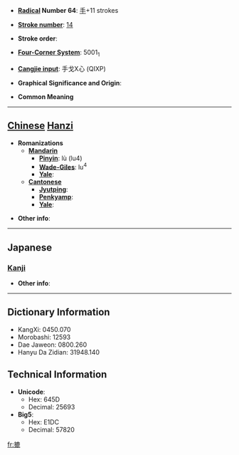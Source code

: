 * '''[[Wiktionary:Chinese radical index| Radical]] Number 64''': [[Wiktionary:Chinese radical index 手|手]]+11 strokes

* '''[[Wiktionary:Chinese total strokes index|Stroke number]]''': [[Wiktionary:Chinese total strokes index 14|14]]

* '''Stroke order''': 

* '''[[Wiktionary:Chinese four corner index|Four-Corner System]]''': 5001<sub>1</sub>

* '''[[Wiktionary:Chinese Cangjie index|Cangjie input]]''': 手戈X心 (QIXP)

* '''Graphical Significance and Origin''': 

* '''Common Meaning'''

----

== [[Chinese]] [[Hanzi]] ==

* '''Romanizations'''
** '''[[Mandarin]]'''
*** '''[[Pinyin]]''': lù (lu4)
*** '''[[Wade-Giles]]''': lu<sup>4</sup>
*** '''[[Yale]]''': 
** '''[[Cantonese]]'''
*** '''[[Jyutping]]''':
*** '''[[Penkyamp]]''': 
*** '''[[Yale]]''': 

* '''Other info''': 

----

==Japanese==
===[[Kanji]]===
{{kanji|on readings=[[ろく]] (roku), [[ろう]] (rō), [[る]] (ru)|kun readings=[[なごかす]] (nagokasu)}}

* '''Other info''':  

----

== Dictionary Information ==

* KangXi: 0450.070
* Morobashi: 12593
* Dae Jaweon: 0800.260
* Hanyu Da Zidian: 31948.140

== Technical Information ==

* '''Unicode''':
** Hex: 645D
** Decimal: 25693
* '''Big5''':
** Hex: E1DC
** Decimal: 57820

[[fr:摝]]